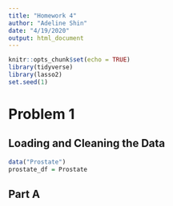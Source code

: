 ```yaml
---
title: "Homework 4"
author: "Adeline Shin"
date: "4/19/2020"
output: html_document
---
```


```r
knitr::opts_chunk$set(echo = TRUE)
library(tidyverse)
library(lasso2)
set.seed(1)
```

# Problem 1
## Loading and Cleaning the Data
```r
data("Prostate")
prostate_df = Prostate
```

## Part A
```r

```

